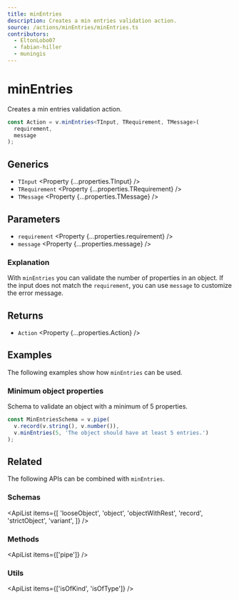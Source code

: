```yaml
---
title: minEntries
description: Creates a min entries validation action.
source: /actions/minEntries/minEntries.ts
contributors:
  - EltonLobo07
  - fabian-hiller
  - muningis
---
```



# minEntries

Creates a min entries validation action.

```ts
const Action = v.minEntries<TInput, TRequirement, TMessage>(
  requirement,
  message
);
```

## Generics

- `TInput` <Property {...properties.TInput} />
- `TRequirement` <Property {...properties.TRequirement} />
- `TMessage` <Property {...properties.TMessage} />

## Parameters

- `requirement` <Property {...properties.requirement} />
- `message` <Property {...properties.message} />

### Explanation

With `minEntries` you can validate the number of properties in an object. If the input does not match the `requirement`, you can use `message` to customize the error message.

## Returns

- `Action` <Property {...properties.Action} />

## Examples

The following examples show how `minEntries` can be used.

### Minimum object properties

Schema to validate an object with a minimum of 5 properties.

```ts
const MinEntriesSchema = v.pipe(
  v.record(v.string(), v.number()),
  v.minEntries(5, 'The object should have at least 5 entries.')
);
```

## Related

The following APIs can be combined with `minEntries`.

### Schemas

<ApiList
  items={[
    'looseObject',
    'object',
    'objectWithRest',
    'record',
    'strictObject',
    'variant',
  ]}
/>

### Methods

<ApiList items={['pipe']} />

### Utils

<ApiList items={['isOfKind', 'isOfType']} />
